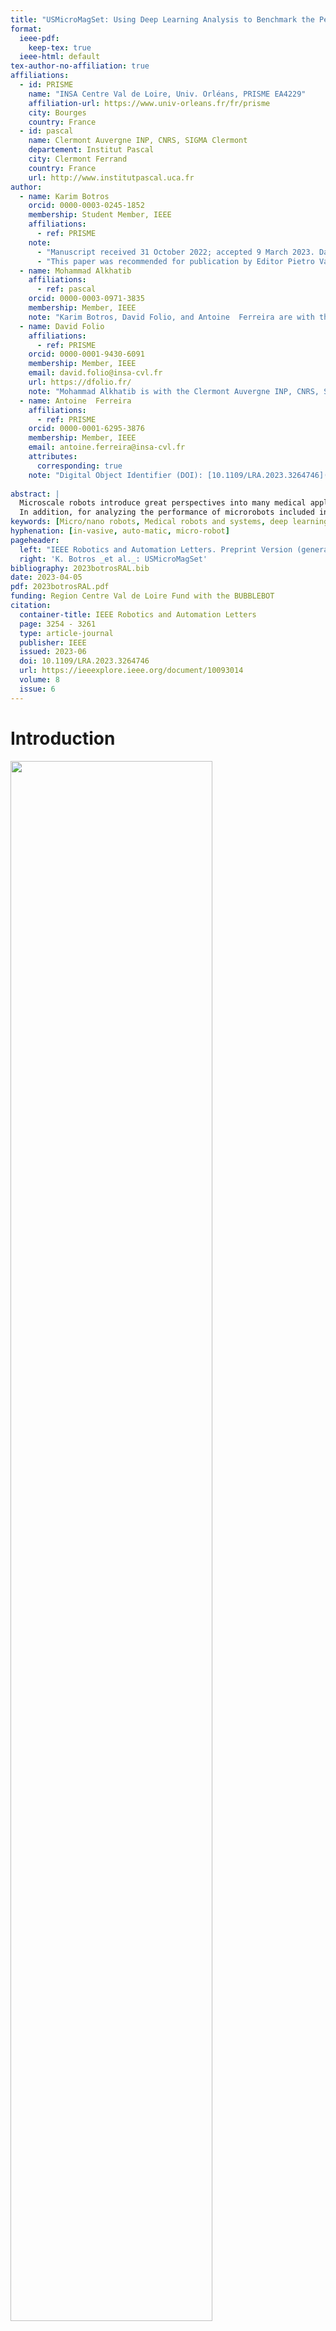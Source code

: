 ```yaml
---
title: "USMicroMagSet: Using Deep Learning Analysis to Benchmark the Performance of Microrobots in Ultrasound Images"
format:
  ieee-pdf:
    keep-tex: true  
  ieee-html: default
tex-author-no-affiliation: true
affiliations:
  - id: PRISME
    name: "INSA Centre Val de Loire, Univ. Orléans, PRISME EA4229"
    affiliation-url: https://www.univ-orleans.fr/fr/prisme
    city: Bourges
    country: France
  - id: pascal
    name: Clermont Auvergne INP, CNRS, SIGMA Clermont
    departement: Institut Pascal
    city: Clermont Ferrand
    country: France
    url: http://www.institutpascal.uca.fr    
author:
  - name: Karim Botros
    orcid: 0000-0003-0245-1852
    membership: Student Member, IEEE
    affiliations:
      - ref: PRISME
    note: 
      - "Manuscript received 31 October 2022; accepted 9 March 2023. Date of publication 5 April 2023; date of current version 21 April 2023."
      - "This paper was recommended for publication by Editor Pietro Valdastri upon evaluation of the Associate Editor and Reviewers' comments. This work was supported by the Region Centre Val de Loire Fund with the BUBBLEBOT project."
  - name: Mohammad Alkhatib
    affiliations:
      - ref: pascal
    orcid: 0000-0003-0971-3835
    membership: Member, IEEE
    note: "Karim Botros, David Folio, and Antoine  Ferreira are with the INSA Centre Val de Loire, Laboratoire PRISME, 18000, Bourges, France (e-mail: <karim.botros@insa-cvl.fr>; david.folio@insa-cvl.fr; antoine.ferreira@insacvl.fr)."
  - name: David Folio
    affiliations:
      - ref: PRISME
    orcid: 0000-0001-9430-6091
    membership: Member, IEEE
    email: david.folio@insa-cvl.fr
    url: https://dfolio.fr/
    note: "Mohammad Alkhatib is with the Clermont Auvergne INP, CNRS, SIGMA Clermont, Institut Pascal, F-63000 Clermont Ferrand, France"
  - name: Antoine  Ferreira
    affiliations:
      - ref: PRISME
    orcid: 0000-0001-6295-3876
    membership: Member, IEEE
    email: antoine.ferreira@insa-cvl.fr
    attributes:
      corresponding: true
    note: "Digital Object Identifier (DOI): [10.1109/LRA.2023.3264746](https://doi.org/10.1109/LRA.2023.3264746)."
    
abstract: |
  Microscale robots introduce great perspectives into many medical applications such as drug delivery, minimally invasive surgery, and localized biometric diagnostics. Fully automatic microrobots' real-time detection and tracking using medical imagers are actually investigated for future clinical translation. Ultrasound  (US) B-mode imaging has been employed to monitor single agents and collective swarms of microrobots _in vitro_ and _ex vivo_ in controlled experimental conditions. However, low contrast and spatial resolution still limit the effective employment of such a method in a medical microrobotic scenario due to uncertainties associated with the position of microrobots. The positioning error arises due to the inaccuracy of the US-based visual feedback, which is provided by the detection and tracking algorithms. The application of deep learning networks is a promising solution to detect and track real-time microrobots in noisy ultrasonic images. However, what is most striking is the performance gap among state-of-the-art microrobots deep learning detection and tracking research. A key factor of that is the unavailability of large-scale datasets and benchmarks. In this paper, we present the first publicly available B-mode ultrasound dataset for microrobots (_USmicroMagSet_) with accurate annotations which contains more than 40000 samples of magnetic microrobots. 
  In addition, for analyzing the performance of microrobots included in the proposed benchmark dataset, 4 deep learning detectors and 4 deep learning trackers are used.
keywords: [Micro/nano robots, Medical robots and systems, deep learning methods.]
hyphenation: [in-vasive, auto-matic, micro-robot]
pageheader:
  left: "IEEE Robotics and Automation Letters. Preprint Version (generated by the authors). Accepted March, 2023"
  right: 'K. Botros _et al._: USMicroMagSet'
bibliography: 2023botrosRAL.bib
date: 2023-04-05
pdf: 2023botrosRAL.pdf
funding: Region Centre Val de Loire Fund with the BUBBLEBOT
citation: 
  container-title: IEEE Robotics and Automation Letters
  page: 3254 - 3261
  type: article-journal
  publisher: IEEE
  issued: 2023-06
  doi: 10.1109/LRA.2023.3264746
  url: https://ieeexplore.ieee.org/document/10093014
  volume: 8
  issue: 6
---
```


# Introduction {#sec-intro}

:::{#fig-dataset fig-env="figure*" fig-pos="ht"}
![](Figures/Figure1.png){width="80%"}

Illustration of the three classes of eight swimming magnetic microrobots used for the $USMicroMagset$ dataset. For each microrobot, 5k images were extracted from 5 videos of 10min each. (Row 1) Class SMF: Steering magnetic field  with three subclasses (sphere, cube and cylinder) of hard NdFeB magnets. (Row 2) Class RMF: Rotating magnetic field with three subclasses (helix microrobot, soft magnetic sheet microrobot, cube microrobot). (Row 3) Class OMF: Oscillating magnetic field with two subclasses (chain-like swimmer, one-armed flagella swimmer with magnetic head).
:::

[R]{.IEEEPARstart}[ecently]{} untethered mobile magnetic microrobots have been proposed for a wide range of biomedical applications (drug delivery, clot removal, tissue regeneration) @li2017micro due to their small size and ability to operate in confined spaces and hard-to-reach environments @chung2021magnetically. In endovascular navigation, real-time localization and tracking of microrobots are essential for achieving targeted navigation through imaging feedback. To do so, various medical imaging technologies are being used for the detection and tracking of microrobots such as ultrasound (US) imaging, magnetic resonance imaging, computer tomography, infrared fluorescence imaging, X-ray, and positron emission tomography @pane2019imaging. Recently, there has been increasing attention towards the navigation of magnetic microrobots using active mode US imaging endorsed by healthcare applications @scheggi2017magnetic. It can be explained by the fact that ultrasonic imaging is a noninvasive, versatile, low cost and well-established technique that is regularly used in medical settings. 
The ultrasound B-mode imaging was successfully used at different scales to detect and to track in real-time different robots _in vitro_ and _in vivo_. 
For example at the millimeter-scale,  soft grippers @khalil2018mechanical, helical swimmers @hu2018smallscale or soft-bodied robots @ackermann2016detection have been investigated. 
Different tracking techniques have been implemented to track the small-scale robots such as modified Markov chain Monte Carlo data association algorithm @zhang2021kalman, Kalman filtering @zhang2021kalman, and conventional neural networks @tiryaki2022deep. At the microscale, various types of microrobots were successfully demonstrated such as paramagnetic particles @khalil2014magneticbase, acoustically actuated microswimmer @chen2019ultrasound, self-propelled microjets @sanchez2014magnetic and bio-inspired magnetosperm @magdanz2020ironsperm in living tissue. However, the lack of B-mode resolution owing to poor microrobot echogenicity in image contrast, as well as the low signal-to-noise ratio (SNR), hinders the real-time tracking of microrobots in endovascular applications. To enhance spatial resolution, ultrasound phase analysis was implemented in @pane2021realtime to derive microrobot features such as size and position over time allowing to perform imaging and tracking of a low contrast microrobot in chicken breast. 
Finally, Doppler-based ultrasound appears as a promising tool for tracking microrobots in echogenic and dynamic environments as biological tissues. In [@wang2020realtime; @wang2021ultrasound] a strategy to navigate a nanoparticle microswarm in real-time under ultrasound Doppler imaging guidance for active endovascular delivery was implemented in blood vessels. The Doppler signals near the microswarm in flowing blood environments were observed, and the microswarm was efficiently tracked and navigated in real-time using Doppler feedback. However, taking into the wide diversity of robot geometries and sizes, variability of swimming principles, and robot material echogenicity properties, the proposed state-of-the-art real-time detection and tracking methodologies face shadowing, low contrast, strong attenuation across an image, and fuzziness of vessel boundaries. 
Microrobot detection and tracking in vessels is a challenging task, particularly when using US imaging. These challenges in US images include speckle noise, dynamic backgrounds, blur, and US image artifacts. This drives the employment of deep learning-based methods to enhance microrobot detection and tracking in vessels @liu2022capsule.
However, further research on deep learning detection of microrobots in US images is still not fully explored. Furthermore, convolution neural networks (CNN) models and frameworks may also be retrained using a customized dataset, offering deep learning techniques more flexibility than computer vision methods.


Moreover, deep learning-driven techniques yield promising  performance for automatic detection and tracking of navigable magnetic microrobots  using ultrasonic imaging @botross2022fully.  But, there is no well-established benchmarking dataset. Typically, some research teams test and report the performance of their technique on their own private dataset utilizing experimental setups designed expressly for that purpose. Consequently, comparing the performance of multiple approaches or predicting how a given methodology will perform if the experimental setup/conditions change is challenging.
 
In this work, we propose a public large-scale benchmarking dataset ($USMicroMagset$),  summarized in  @fig-dataset. The dataset consists of ultrasound B-mode images of magnetic microrobots with different aspect ratios, sizes (1 mm to 300 µm), shapes, soft/rigid structures, and locomotion principles. This survey provides some insights into the challenges of detectability and trackability of a wide variety of magnetic microrobots navigating in microfluidic channels mimicking a vessel network.
In addition, this dataset is used to perform a comprehensive survey of deep learning-based microrobot detection and tracking in ultrasonic B-mode images. Based on these comparative analyses [@srivastava2021comparative; @marvasti-zadeh2022deep], we have extracted the best four detectors and the best four trackers. Then we evaluated these detectors and trackers on our dataset $USMicroMagset$. Finally, using the best detector and tracker algorithms, we evaluated each microrobot under real-time challenging scenarios simulating in vivo imaging problems such as changing ultrasound parameters, changing speed of microrobot motion, partial and full occlusion, and out-of-plane motion.

The paper is organized as follows: @sec-benchmarking describes the datasets and the methods used in the proposed work. Section 3 describes the deep learning detectors and trackers. Section 4 made a comparative assessment of the different detectors and trackers before concluding.

# Microrobot Benchmarking {#sec-benchmarking}

##  Classes

In the proposed $USMicroMagset$ dataset, there are three different classes describing three operating principles of hard and soft magnetic microrobots. Our dataset is composed of 40k images  subdivided into three classes of magnetic microrobots.
@fig-dataset summarizes the locomotion principles for each class of magnetic microrobot used in the datasets. We recorded 5k images for each microrobot prototype (80\% for training and 20\% for testing). All images have been annotated manually by an experienced expert.

## Microrobot principle
Basically, governing equations of magnetized hard and soft microrobots controlled by magnetic fields are as follows :
\begin{eqnarray}
{\vb{\textbf{F}}_{m}}&= \left(\vb{M}\cdot \nabla\right) \vb{B} \label{eq:Fm} \\
\vb{\textbf{T}_{m}}&= \left(\vb{M}\times\vb{B}\right) \label{eq:Tm} 
\end{eqnarray}
where $\vb{\textbf{T}_{m}}$ is the resultant magnetic torque; $\vb{\textbf{F}_{m}}$ is the resultant magnetic force; $\vb{M}$ is the magnetic moment of the object; $\vb{B}$ is the applied magnetic field. Depending on the actuating magnetic fields, three classes have been identified and tested:

### Steering magnetic field (SMF) class
The first class consists of three subclasses of force-driven microrobots (Row\;1 in @fig-dataset) using various shapes of hard NdFeB magnets (spheres, cubes, and cylinders). 
The steering motion relies on the use of SMF induced by three-axis Maxwell pair coils.

The resultant steering force $\vb{\textbf{F}_{m}}$ provides a linear steering motion of the microrobot [@kummer2010octomag; @mathieu2010steeringa; @ghanbari2014electromagnetic]

:::{.center data-latex=""}
**Full text are available from [IEEEXplore^®^](https://ieeexplore.ieee.org/document/10093014/)**
:::

::: {.content-visible when-format="pdf"}
# References {-}
:::